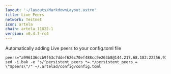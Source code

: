 ```yaml
---
layout: '~/layouts/MarkdownLayout.astro'
title: Live Peers
network: Testnet
icon: artela
chain: artela_11822-1
version: v0.4.7-rc4
---
```

Automatically adding Live peers to your config.toml file
```
peers="a996136dcb9f63c7ddef626c70ef488cc9e263b8@144.217.68.182:22256,978dee673bd447147f61aa5a1bdaabdfb8f8b853@47.88.57.107:26656,aa416d3628dcce6e87d4b92d1867c8eca36a70a7@47.254.93.86:26656,30fb0055aced21472a01911353101bc4cd356bb3@47.89.230.117:26656,32d0e4aec8d8a8e33273337e1821f2fe2309539a@47.88.58.36:26656,9e2fbfc4b32a1b013e53f3fc9b45638f4cddee36@47.254.66.177:26656,a03ae11a093c67e2554b73d174c4168fe715af10@57.128.103.184:26656,b23bc610c374fd071c20ce4a2349bf91b8fbd7db@65.108.72.233:11656,04fe1c36f8481649101bff41485e66287e40b136@170.64.140.116:26656,0188a9bcff4f411b29dbddda527d77803396e1c6@185.245.182.180:26656,bec6934fcddbac139bdecce19f81510cb5e02949@47.254.24.106:26656,146d6011cce0423f564c9277c6a3390657c53730@157.90.226.23:26656,1b73ac616d74375932fb6847ec67eee4a98174e9@116.202.85.52:25556,35ce36af33e289a29787eedb3127d21bf10edcff@81.0.218.194:45656,de5612c035bd1875f0bd36d7cbf5d660b0d1e943@5.78.64.11:26656"
sed -i.bak -e "s/^persistent_peers *=.*/persistent_peers = \"$peers\"/" ~/.artelad/config/config.toml
```

